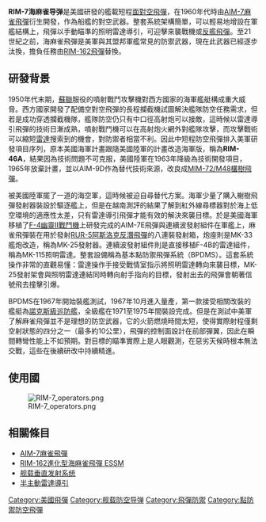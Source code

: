 {{Notability Unreferenced |time=2015-06-22T05:20:47+00:00}}
{{unreferenced|time=2014-08-01T07:14:32+00:00}}
{{Infobox Weapon
|is_missile=yes
|name=RIM-7 Sea Sparrow
|image=File:RIM-7 Sea Sparrow - ID 070813-N-4166B-041.jpg
|image_size=300px
|caption=
|origin= {{USA}}
|type=[[面對空飛彈|面對空飛彈]]
|vehicle_range={{convert|10|nmi}}
|guidance=[[半主動雷達導引|半主動雷達導引]]
|used_by={{USA}}、{{CAN}}、{{JPN}}、{{NLD}}、{{POR}}、{{UK}}、{{AUS}}、{{BEL}}、{{BUL}}、{{CHI}}、{{DEN}}、{{GER}}、{{GRE}}
|manufacturer=[[雷神公司|雷神公司]]、[[通用动力|通用动力]]
|unit_cost=
|propellant=
|production_date=
|service=1976
|engine=Hercules MK-58[[固態火箭發動機|固態火箭發動機]]
|engine_power=
|weight={{convert|510 |lb}}
|length={{convert|12| ft}}
|height=
|diameter={{convert|8 |in}}
|wingspan={{convert|3 |ft |4| in}}
|speed={{convert|4256|km/h|abbr=on}}
|filling=彈頭, {{convert| 90|lb}}
|launch_platform=船艦
}}

'''RIM-7海麻雀导弹'''是美國研發的艦載短程[[面對空飛彈|面對空飛彈]]，在1960年代時由[[AIM-7麻雀飛彈|AIM-7麻雀飛彈]]衍生開發，作為船艦的對空{{link-en|點防禦|Point-defence}}武器。整套系統架構簡單，可以輕易地增設在軍艦結構上，飛彈以手動瞄準的照明雷達導引，可迎擊來襲戰機或[[反艦飛彈|反艦飛彈]]。至21世紀之前，海麻雀飛彈是美軍與其盟邦軍艦常見的防禦武器，現在此武器已經逐步汰換，擔負任務由[[RIM-162飛彈|RIM-162飛彈]]替換。

==研發背景==
1950年代末期，[[蘇聯|蘇聯]]服役的噴射戰鬥攻擊機對西方國家的海軍艦艇構成重大威脅。西方國家開發了配備空對空飛彈的長程攔截機試圖解決艦隊防空任務需求，但若是成功穿透攔截機隊，艦隊防空仍只有中口徑高射炮可以接敵，這時候以雷達導引飛彈的技術日漸成熟，噴射戰鬥機可以在高射炮火網外對艦隊攻擊，而{{link-en|掠海|Sea skimming}}攻擊戰術可以縮短[[雷達|雷達]]搜索到的機會，對防禦者相當不利。因此中短程防空飛彈排入美軍研發項目序列，原本美國海軍計畫跟隨美國陸軍的{{link-en|MIM-46飛彈|MIM-46 Mauler}}計畫改造海軍版，稱為'''RIM-46A'''，結果因為技術問題不可克服，美國陸軍在1963年降級為技術開發項目，1965年放棄計畫，並以AIM-9D作為替代技術來源，改良成[[MIM-72/M48欉樹飛彈|MIM-72/M48欉樹飛彈]]。

被美國陸軍擺了一道的海空軍，這時候被迫自尋替代方案。海軍少量了購入榭樹飛彈發射器裝設於驅逐艦上，但是在越南測評的結果了解到紅外線尋標器對於海上低空環境的適應性太差，只有雷達導引飛彈才能有效的解決來襲目標。於是美國海軍移植了[[F-4幽靈II戰鬥機|F-4幽靈II戰鬥機]]上研發完成的AIM-7E飛彈與連續波發射組件在軍艦上，麻雀飛彈裝在用於發射[[RUR-5阿斯洛克反潛飛彈|RUR-5阿斯洛克反潛飛彈]]的八連裝發射箱，炮座則是MK-33艦炮改造，稱為MK-25發射器。連續波發射組件則是直接移植F-4B的雷達組件，稱為MK-115照明雷達。整套設備稱為基本點防禦飛彈系統（BPDMS）。這套系統操作非常的直觀易懂：雷達操作手接受戰情室指示將照明雷達轉向來襲目標，MK-25發射架會與照明雷達連結同時轉向射手指向的目標，發射出去的飛彈會朝著信號飛去撞擊引爆。

BPDMS在1967年開始裝艦測試，1967年10月進入量產，第一款接受相關改裝的艦艇為[[諾克斯級巡防艦|諾克斯級巡防艦]]，全級艦在1971至1975年間裝設完成。但是在測試中美軍了解麻雀飛彈並不是理想的防空武器，它的火箭燃燒時間太短，使得實際射程僅剩空射狀態的四分之一（最多約10公里），飛彈的控制面設計在前部彈翼，因此在瞬間轉彎性能上不如預期。對目標的瞄準實際上是人眼觀測，在惡劣天候時根本無法交戰，這些在後續研改中持續精進。

==使用國==
;{{AUS}}

;{{BEL}}

;{{BUL}}

;{{CAN}}

;{{CHI}}

;{{DEN}}

;{{GER}}

;{{GRE}}

;{{flag|Italy}}

;{{JPN}}

;{{KOR}}

;{{MEX}}

;{{NLD}}

;{{NZL}}

;{{NOR}}

;{{POR}}

;{{ESP}}

;{{TUR}}

;{{USA}}

[[File:RIM-7_operators.png|thumb]]

== 相關條目 ==
* [[AIM-7麻雀飛彈|AIM-7麻雀飛彈]]
* [[RIM-162导弹|RIM-162進化型海麻雀飛彈 ESSM]]
* [[舰载垂直发射系统|舰载垂直发射系统]]
* [[半主動雷達導引|半主動雷達導引]]

{{US missiles}}

[[Category:美國飛彈|Category:美國飛彈]]
[[Category:舰载防空导弹|Category:舰载防空导弹]]
[[Category:飛彈防禦|Category:飛彈防禦]]
[[Category:點防禦防空飛彈|Category:點防禦防空飛彈]]